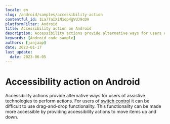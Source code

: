 ```yaml
---
locale: en
slug: /android/samples/accessibility-action
contentful_id: 1La7TaIXiN1dp4gVUJ9cDA
platformFilter: Android
title: Accessibility action on Android
description: Accessibility actions provide alternative ways for users of assistive technologies to perform actions.
keywords: [Android code sample]
authors: [janjaap]
date: 2023-01-17
last_update:
  date: 2023-06-05
---
```


# Accessibility action on Android

Accessibility actions provide alternative ways for users of assistive technologies to perform actions. For users of [switch control](https://beta.appt.org/en/docs/ios/features/switch-control) it can be difficult to use drag-and-drop functionality. This functionality can be made more accessible by providing accessibility actions to move items up and down.

<CodeSample id="accessibility-action" locale="en" platform="android"/>
